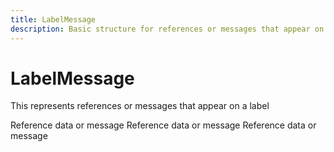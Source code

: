 ```yaml
---
title: LabelMessage
description: Basic structure for references or messages that appear on a label
---
```


LabelMessage
===============================================
This represents references or messages that appear on a label

<Reference>
  <Field name="reference1" type="string" nullable={true}>
    <Description>
      Reference data or message
    </Description>
  </Field>
  <Field name="reference2" type="string" nullable={true}>
    <Description>
      Reference data or message
    </Description>
  </Field>
  <Field name="reference3" type="string" nullable={true}>
    <Description>
      Reference data or message
    </Description>
  </Field>
</Reference>